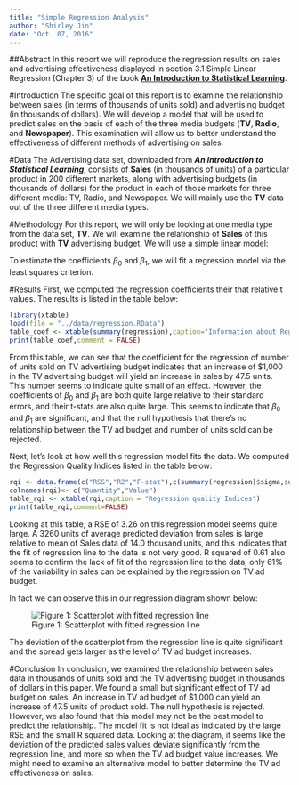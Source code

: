 ```yaml
---
title: "Simple Regression Analysis"
author: "Shirley Jin"
date: "Oct. 07, 2016"
---
```


##Abstract
In this report we will reproduce the regression results on sales and advertising effectiveness displayed in section 3.1 Simple Linear Regression (Chapter 3) of the book [**An Introduction to Statistical Learning**](http://www-bcf.usc.edu/~gareth/ISL/).

#Introduction
The specific goal of this report is to examine the relationship between sales (in terms of thousands of units sold) and advertising budget (in thousands of dollars). We will develop a model that will be used to predict sales on the basis of each of the three media budgets (**TV**, **Radio**, and **Newspaper**). This examination will allow us to better understand the effectiveness of different methods of advertising on sales.

#Data
The Advertising data set, downloaded from _**An Introduction to Statistical Learning**_, consists of **Sales** (in thousands of units) of a particular product in 200 different markets, along with advertising budgets (in thousands of dollars) for the product in each of those markets for three different media: TV, Radio, and Newspaper. We will mainly use the **TV** data out of the three different media types.

#Methodology
For this report, we will only be looking at one media type from the data set, **TV**. We will examine the relationship of **Sales** of this product with **TV** advertising budget. We will use a simple linear model:
\begin{center}
 Sales  = $\beta_0$ + $\beta_1$ * TV
\end{center}
To estimate the coefficients $\beta_0$ and $\beta_1$, we will fit a regression model via the least squares criterion.

#Results
First, we computed the regression coefficients their that relative t values. The results is listed in the table below:
```r
library(xtable)
load(file = "../data/regression.RData")
table_coef <- xtable(summary(regression),caption="Information about Regression Coefficients")
print(table_coef,comment = FALSE)
```
From this table, we can see that the coefficient for the regression of number of units sold on TV advertising budget indicates that an increase of $1,000 in the TV advertising budget will yield an increase in sales by 47.5 units. This number seems to indicate quite small of an effect. However, the coefficients of $\beta_0$ and $\beta_1$ are both quite large relative to their standard errors, and their t-stats are also quite large. This seems to indicate that $\beta_0$ and $\beta_1$ are significant, and that the null hypothesis that there's no relationship between the TV ad budget and number of units sold can be rejected.

Next, let's look at how well this regression model fits the data. We computed the Regression Quality Indices listed in the table below:
```r
rqi <- data.frame(c("RSS","R2","F-stat"),c(summary(regression)$sigma,summary(regression)$r.squared,summary(regression)$fstatistic[1]))
colnames(rqi)<- c("Quantity","Value")
table_rqi <- xtable(rqi,caption = "Regression quality Indices")
print(table_rqi,comment=FALSE)
```
Looking at this table, a RSE of 3.26 on this regression model seems quite large. A 3260 units of average predicted deviation from sales is large relative to mean of Sales data of 14.0 thousand units, and this indicates that the fit of regression line to the data is not very good. R squared of 0.61 also seems to confirm the lack of fit of the regression line to the data, only 61% of the variability in sales can be explained by the regression on TV ad budget.

In fact we can observe this in our regression diagram shown below:

![Figure 1: Scatterplot with fitted regression line](../images/scatterplot-tv-sales.png)

The deviation of the scatterplot from the regression line is quite significant and the spread gets larger as the level of TV ad budget increases.

#Conclusion
In conclusion, we examined the relationship between sales data in thousands of units sold and the TV advertising budget in thousands of dollars in this paper. We found a small but significant effect of TV ad budget on sales. An increase in TV ad budget of $1,000 can yield an increase of 47.5 units of product sold. The null hypothesis is rejected. However, we also found that this model may not be the best model to predict the relationship. The model fit is not ideal as indicated by the large RSE and the small R squared data. Looking at the diagram, it seems like the deviation of the predicted sales values deviate significantly from the regression line, and more so when the TV ad budget value increases. We might need to examine an alternative model to better determine the TV ad effectiveness on sales.
